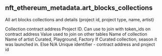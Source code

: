 ## nft_ethereum_metadata.art_blocks_collections 
All art blocks collections and details (project id, project type, name, artist)


<ParamField path="contract_address">
Collection contract address
</ParamField>
<ParamField path="project_id">
Project ID. Can use to join with token_ids on contract address
</ParamField>
<ParamField path="project_id_base_value">
Value used to join on other tables
</ParamField>
<ParamField path="collection_name">
Name of collection
</ParamField>
<ParamField path="artist_name">
Name of artist
</ParamField>
<ParamField path="art_blocks_project_type">
Curated, Playground, Factory
</ParamField>
<ParamField path="art_blocks_curated_season">
If Curated collection, season it was launched in. Else N/A
</ParamField>
<ParamField path="art_collection_unique_id">
Unique identifier - contract address and project id
</ParamField>
